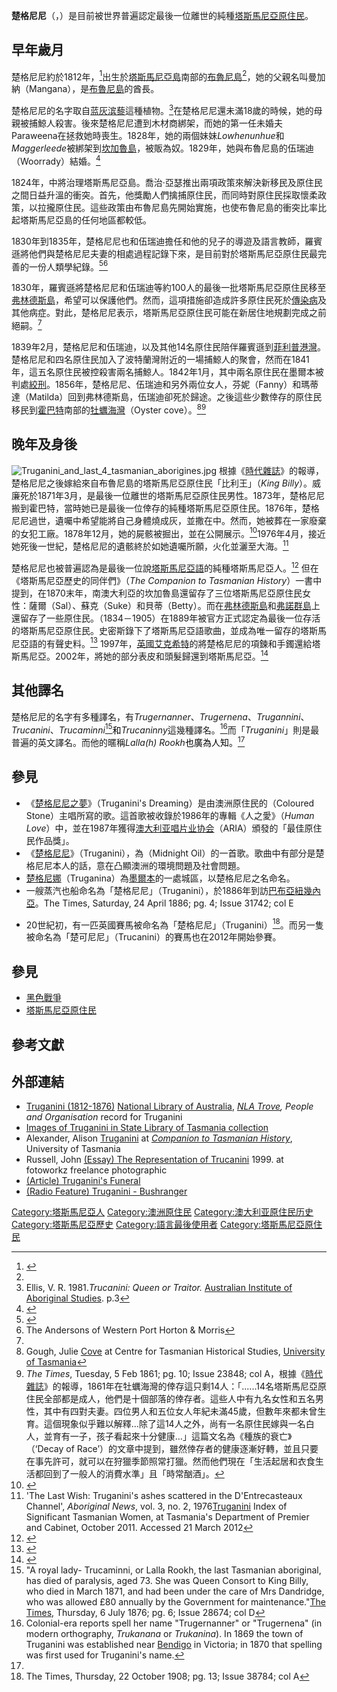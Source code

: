 {{Infobox person
| name        = 楚格尼尼<br>Truganini
| image       = Trugannini 1866.jpg
| caption     = 楚格尼尼，攝於1866年。
| birth_date  = 約1812年
| birth_place = {{flagicon|UK}}[[澳大利亞|澳大利亞]][[塔斯馬尼亞省|塔斯馬尼亞省]][[布魯尼島|布魯尼島]]
| death_date = {{death date|1876|5|8}}
| death_place = {{flagicon|UK}}[[澳大利亞|澳大利亞]][[塔斯馬尼亞省|塔斯馬尼亞省]][[霍巴特|霍巴特]]
| other_names = '''Truganini'''<br>'''Trucanini'''<br>'''Trucaninny'''<br>'''Lallah Rookh'''
| known_for   = 最後一位離世的塔斯馬尼亞原住民
| relatives   = 與[[Ouray_Ouray|Ouray Ouray]]有親密血緣關係，但不一定是他女兒。<ref name=Flannery>[[Tim_Flannery|Flannery, T.F.]] (1994) ''The Future Eaters:  An ecological history of the Australasian lands and people'' Chatswood:  New South Wales, ISBN 0-8021-3943-4</ref> 
}}

'''楚格尼尼'''（'''{{lang|la|Truganini}}'''，{{bd|約1812年||1876年|5月8日|catIdx=Truganini}}）是目前被世界普遍認定最後一位離世的純種[[塔斯馬尼亞原住民|塔斯馬尼亞原住民]]。

==早年歲月==
楚格尼尼約於1812年，<ref name=ADB>{{Australian Dictionary of Biography 
 |last=Ryan
 |first=Lyndall
 |authorlink=
 |year=1976
 |volume = 6
 |id2=trugernanner-truganini-4752
 |title= Trugernanner (Truganini) (1812–1876)
 |accessdate=June 24, 2013
}}</ref>出生於[[塔斯馬尼亞島|塔斯馬尼亞島]]南部的[[布魯尼島|布魯尼島]]<ref name=Flannery/>，她的父親名叫曼加納（Mangana），是[[布魯尼島|布魯尼島]]的酋長。

楚格尼尼的名字取自[[濱藜屬|蓝灰滨藜]]這種植物。<ref>Ellis, V. R. 1981.''Trucanini: Queen or Traitor.'' [[Australian_Institute_of_Aboriginal_Studies|Australian Institute of Aboriginal Studies]]. p.3</ref>在楚格尼尼還未滿18歲的時候，她的母親被捕鯨人殺害。後來楚格尼尼遭到木材商綁架，而她的第一任未婚夫Paraweena在拯救她時喪生。1828年，她的兩個妹妹''Lowhenunhue''和''Maggerleede''被綁架到[[坎加魯島|坎加魯島]]，被販為奴。1829年，她與布魯尼島的伍瑞迪（Woorrady）結婚。<ref>{{Cite web |url=http://adb.anu.edu.au/biography/trugernanner-truganini-4752 |title=Australian Dictionary of Biology |access-date=2013-09-24 |archive-date=2021-03-25 |archive-url=https://web.archive.org/web/20210325032918/https://adb.anu.edu.au/biography/trugernanner-truganini-4752 |dead-url=no }}</ref>

1824年，{{en-link|喬治‧亞瑟|George Arthur}}中將治理塔斯馬尼亞島。喬治‧亞瑟推出兩項政策來解決新移民及原住民之間日益升溫的衝突。首先，他獎勵人們擒捕原住民，而同時對原住民採取懷柔政策，以拉攏原住民。這些政策由布魯尼島先開始實施，也使布魯尼島的衝突比率比起塔斯馬尼亞島的任何地區都較低。

1830年到1835年，楚格尼尼也和伍瑞迪擔任{{en-link|原住民保護官|Protector of Aborigines}}{{en-link|喬治‧奧古斯都‧羅賓遜|George Augustus Robinson}}和他的兒子的導遊及語言教師，羅賓遜將他們與楚格尼尼夫妻的相處過程記錄下來，是目前對於塔斯馬尼亞原住民最完善的一份人類學紀錄。<ref>{{cite web |url=http://trove.nla.gov.au/people/750074?c=people |title=Truganini, Truganini (1812-1876) |publisher=Trove, National Library of Australia |language=en |access-date=2013-09-24 |archive-date=2019-11-29 |archive-url=https://web.archive.org/web/20191129192150/https://trove.nla.gov.au/people/750074?c=people |dead-url=no }}</ref><ref>The Andersons of Western Port Horton & Morris</ref>

1830年，羅賓遜將楚格尼尼和伍瑞迪等約100人的最後一批塔斯馬尼亞原住民移至[[弗林德斯島|弗林德斯島]]，希望可以保護他們。然而，這項措施卻造成許多原住民死於[[傳染病|傳染病]]及其他病症。對此，楚格尼尼表示，塔斯馬尼亞原住民可能在新居住地規劃完成之前絕嗣。<ref name=ADB/>

1839年2月，楚格尼尼和伍瑞迪，以及其他14名原住民陪伴羅賓遜到[[菲利普港灣|菲利普港灣]]。楚格尼尼和四名原住民加入了波特蘭灣附近的一場捕鯨人的聚會，然而在1841年，這五名原住民被控殺害兩名捕鯨人。1842年1月，其中兩名原住民在墨爾本被判處[[絞刑|絞刑]]。1856年，楚格尼尼、伍瑞迪和另外兩位女人，芬妮（Fanny）和瑪蒂達（Matilda）回到弗林德斯島，伍瑞迪卻死於歸途。之後這些少數倖存的原住民移民到[[霍巴特|霍巴特]]南部的[[牡蠣海灣|牡蠣海灣]]（Oyster cove）。<ref>Gough, Julie [http://www.utas.edu.au/library/companion_to_tasmanian_history/O/Oyster%20Cove.htmOyster Cove]{{dead link|date=2018年3月 |bot=InternetArchiveBot |fix-attempted=yes }} at Centre for Tasmanian Historical Studies, [[University_of_Tasmania|University of Tasmania]]</ref><ref>''The Times'', Tuesday, 5 Feb 1861; pg. 10; Issue 23848; col A，根據《[[時代雜誌|時代雜誌]]》的報導，1861年在牡蠣海灣的倖存這只剩14人：「......14名塔斯馬尼亞原住民全部都是成人，他們是十個部落的倖存者。這些人中有九名女性和五名男性，其中有四對夫妻。四位男人和五位女人年紀未滿45歲，但數年來都未曾生育。這個現象似乎難以解釋…除了這14人之外，尚有一名原住民嫁與一名白人，並育有一子，孩子看起來十分健康…」這篇文名為《種族的衰亡》（‘Decay of Race’）的文章中提到，雖然倖存者的健康逐漸好轉，並且只要在事先許可，就可以在狩獵季節照常打獵。然而他們現在「生活起居和衣食生活都回到了一般人的消費水準」且「時常酗酒」。</ref>

==晚年及身後==
[[File:Truganini_and_last_4_tasmanian_aborigines.jpg|thumb]]
根據《[[時代雜誌|時代雜誌]]》的報導，楚格尼尼之後嫁給來自布魯尼島的塔斯馬尼亞原住民「比利王」（''King Billy''）{{en-link|威廉‧連恩|William Lanne}}。威廉死於1871年3月，是最後一位離世的塔斯馬尼亞原住民男性。1873年，楚格尼尼搬到霍巴特，當時她已是最後一位倖存的純種塔斯馬尼亞原住民。1876年，楚格尼尼過世，遺囑中希望能將自己身體燒成灰，並撒在{{en-link|德‧恩特列卡斯托海峽|D'Entrecasteaux Channel}}中。然而，她被葬在{{en-link|喀斯喀德|Cascades, Tasmania}}一家廢棄的女犯工廠。1878年12月，她的屍骸被{{en-link|皇家塔斯馬尼亞學會|Royal Society of Tasmania}}掘出，並在{{le|塔斯馬尼亞博物和藝術館|Tasmanian Museum and Art Gallery}}公開展示。<ref>{{cite book
| title = Antje Kühnast: 'In the interest of science and the colony'. Truganini und die Legende von den aussterbenden Rassen. In: ''Entfremdete Körper. Rassismus als Leichenschändung'' [Alienated Bodies. Racism and the desecration of corpses]. Ed by W. D. Hund. Bielefeld: Transcript 2009, pp. 205 - 250.}}</ref>1976年4月，接近她死後一世紀，楚格尼尼的遺骸終於如她遺囑所願，火化並灑至大海。<ref>'The Last Wish: Truganini's ashes scattered in the D'Entrecasteaux Channel', ''Aboriginal News'', vol. 3, no. 2, 1976[http://www.dpac.tas.gov.au/divisions/cdd/women/leadership/significant_tasmanian_women/significant_tasmanian_women_-_research_listing/truganini Truganini] {{webarchive|url=https://web.archive.org/web/20091028082340/http://www.dpac.tas.gov.au/divisions/cdd/women/leadership/significant_tasmanian_women/significant_tasmanian_women_-_research_listing/truganini |date=2009-10-28 }} Index of Significant Tasmanian Women, at Tasmania's Department of Premier and Cabinet, October 2011. Accessed 21 March 2012</ref>

楚格尼尼也被普遍認為是最後一位說[[塔斯馬尼亞語|塔斯馬尼亞語]]的純種塔斯馬尼亞人。<ref>{{cite book
| title = Field linguistics: a beginner's guide
| author = [[Terry_Crowley_(linguist)|Crowley, Terry]];  [[Nicholas_Thieberger|Thieberger, Nick]]
| url = http://books.google.com/books?id=mX8xvuCT1xgC&lpg=PP1&dq=Crowley%2C%20Field%20Linguistics&pg=PA2#v=onepage&q=tasmanian&f=false
| publisher = [[Oxford_University_Press,_USA|Oxford University Press, USA]]
| date = 2007
| access-date = 2013-09-25
| archive-date = 2020-08-12
| archive-url = https://web.archive.org/web/20200812094614/https://books.google.com/books?id=mX8xvuCT1xgC&lpg=PP1&dq=Crowley,%20Field%20Linguistics&pg=PA2#v=onepage&q=tasmanian&f=false
| dead-url = no
}}</ref> 但在《塔斯馬尼亞歷史的同伴們》（''The Companion to Tasmanian History''）一書中提到，在1870末年，南澳大利亞的坎加魯島還留存了三位塔斯馬尼亞原住民女性：薩爾（Sal）、蘇克（Suke）和貝蒂（Betty）。而在[[弗林德斯島|弗林德斯島]]和[[弗諾群島|弗諾群島]]上還留存了一些原住民。{{en-link|芬妮‧寇克瑞恩‧史密斯|Fanny Cochrane Smith}}（1834－1905）在1889年被官方正式認定為最後一位存活的塔斯馬尼亞原住民。史密斯錄下了塔斯馬尼亞語歌曲，並成為唯一留存的塔斯馬尼亞語的有聲史料。<ref>{{cite web |url=http://www.dpac.tas.gov.au/divisions/cdd/women/leadership/significant_tasmanian_women/significant_tasmanian_women_-_research_listing/fanny_cochrane_smith |title=Fanny Cochrane Smith |quote=She is probably best known for her cylinder recordings of Aboriginal songs, recorded in 1899, which are the only audio recordings of an indigenous Tasmanian language. |publisher=Index of Significant Tasmanian Women, at Tasmania's Department of Premier and Cabinet. Accessed 21 March 2012 |deadurl=yes |archiveurl=https://web.archive.org/web/20100719153158/http://www.dpac.tas.gov.au/divisions/cdd/women/leadership/significant_tasmanian_women/significant_tasmanian_women_-_research_listing/fanny_cochrane_smith |archivedate=2010年7月19日 }}</ref>
1997年，[[英國|英國]][[艾克希特|艾克希特]]的{{en-link|皇家亞伯特紀念博物館|Royal Albert Memorial Museum}}將楚格尼尼的項鍊和手鐲還給塔斯馬尼亞。2002年，{{en-link|皇家外科醫師學會|Royal College of Surgeons of England}}將她的部分表皮和頭髮歸還到塔斯馬尼亞。<ref>{{cite news | author = Barkham, P. and Finlayson, A. | date = 2002-05-31 | publisher = [[The_Guardian|The Guardian]] | url = http://www.guardian.co.uk/international/story/0,3604,725125,00.html | accessdate = 2006-07-11 | title = Museum returns sacred samples | archive-date = 2004-09-03 | archive-url = https://web.archive.org/web/20040903125020/http://www.guardian.co.uk/international/story/0,3604,725125,00.html | dead-url = no }}</ref>

==其他譯名==
楚格尼尼的名字有多種譯名，有''Trugernanner''、'' Trugernena''、''Trugannini''、''Trucanini''、'' Trucaminni''<ref name=times>"A royal lady- Trucaminni, or Lalla Rookh, the last Tasmanian aboriginal, has died of paralysis, aged 73. She was Queen Consort to King Billy, who died in March 1871, and had been under the care of Mrs Dandridge, who was allowed £80 annually by the Government for maintenance."[[The_Times|The Times]], Thursday, 6 July 1876; pg. 6; Issue 28674; col D</ref><font color="#000000">和</font>''Trucaninny''這幾種譯名。<ref>Colonial-era reports spell her name "Trugernanner" or "Trugernena" (in modern orthography, ''Trukanana'' or ''Trukanina''). In 1869 the town of Truganini was established near [[Bendigo|Bendigo]] in Victoria; in 1870 that spelling was first used for Truganini's name.</ref>而「''Truganini''」則是最普遍的英文譯名。而他的暱稱''Lalla(h) Rookh''<font color="#000000">也廣為人知。</font><ref name=times/>

== 參見 ==
* 《[[楚格尼尼之夢|楚格尼尼之夢]]》（Truganini's Dreaming）是由澳洲原住民的{{en-link|彩石樂團|Coloured Stone}}（Coloured Stone）主唱{{en-link|Bunna Lawrie|Bunna Lawrie}}所寫的歌。這首歌被收錄於1986年的專輯《人之愛》（''Human Love''）中，並在1987年獲得[[澳大利亚唱片业协会|澳大利亚唱片业协会]]（ARIA）頒發的「最佳原住民作品獎」。
* 《[[楚格尼尼(音樂)|楚格尼尼]]》（Truganini），為{{en-link|午夜燈|Midnight Oil}}（Midnight Oil）的一首歌。歌曲中有部分是楚格尼尼本人的話，意在凸顯澳洲的環境問題及社會問題。
* [[楚格尼娜|楚格尼娜]]（Truganina）為[[墨爾本|墨爾本]]的一處城區，以楚格尼尼之名命名。
*一艘蒸汽也船命名為「楚格尼尼」（Truganini），於1886年到訪[[巴布亞紐幾內亞|巴布亞紐幾內亞]]。<ref>The Times, Saturday, 24 April 1886; pg. 4; Issue 31742; col E
</ref>
*20世紀初，有一匹英國賽馬被命名為「楚格尼尼」（Truganini）<ref>The Times, Thursday, 22 October 1908; pg. 13; Issue 38784; col A</ref>。而另一隻被命名為「楚可尼尼」（Trucanini）的賽馬也在2012年開始參賽。

==參見==
*[[黑色戰爭|黑色戰爭]]
*[[塔斯馬尼亞原住民|塔斯馬尼亞原住民]]

==參考文獻==
{{Reflist|2}}

==外部連結==
{{commons category|Truganini}}
* [http://nla.gov.au/nla.party-750074 Truganini (1812-1876)] [[National_Library_of_Australia|National Library of Australia]], ''[[NLA_Trove|NLA Trove]], People and Organisation'' record for Truganini
* [https://web.archive.org/web/20090921083956/http://images.statelibrary.tas.gov.au/Search/Search.asp?Letter=T&Subject=Truganini+%2D+1803%2D1876 Images of Truganini in State Library of Tasmania collection]
* Alexander, Alison [http://www.utas.edu.au/library/companion_to_tasmanian_history/T/Truganini.htm Truganini] {{Wayback|url=http://www.utas.edu.au/library/companion_to_tasmanian_history/T/Truganini.htm |date=20201105231813 }} at ''[[Companion_to_Tasmanian_History|Companion to Tasmanian History]]'', University of Tasmania
* Russell, John [http://www.fotoworkz.com/Trucanini.htm (Essay) The Representation of Trucanini] {{Wayback|url=http://www.fotoworkz.com/Trucanini.htm |date=20070928161335 }} 1999. at fotoworkz freelance photographic
* [https://web.archive.org/web/20050208104946/http://www.islandmag.com/96/article.html (Article) Truganini's Funeral]
* [http://www.abc.net.au/rn/hindsight/stories/2009/2477053.htm (Radio Feature) Truganini - Bushranger] {{Wayback|url=http://www.abc.net.au/rn/hindsight/stories/2009/2477053.htm |date=20100523162107 }}

{{Authority control}}
{{DEFAULTSORT:Truganini}}
[[Category:塔斯馬尼亞人|Category:塔斯馬尼亞人]]
[[Category:澳洲原住民|Category:澳洲原住民]]
[[Category:澳大利亚原住民历史|Category:澳大利亚原住民历史]]
[[Category:塔斯馬尼亞歷史|Category:塔斯馬尼亞歷史]]
[[Category:語言最後使用者|Category:語言最後使用者]]
[[Category:塔斯馬尼亞原住民|Category:塔斯馬尼亞原住民]]